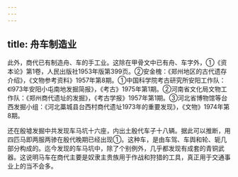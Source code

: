 ```yaml
---
---
---
```

title: 舟车制造业
---



此外，商代已有制造舟、车的手工业。这除在甲骨文中已有舟、车字外，①《资本论》第1卷，人民出版社1953年版第399页。②安金槐：《郑州地区的古代遗存介绍》，《文物参考资料》1957年第8期。①中国科学院考古研究所安阳工作队：《l973年安阳小屯南地发掘简报》，《考古》1975年第1期。②河南省文化局文物工作队：《郑州商代遗址的发掘》，《考古学报》1957年第1期。③河北省博物馆等台西发掘小组：《河北藁城县台西村商代遗址1973年的重要发现》，《文物》1974年第8期。

还在殷墟发掘中共发现车马坑十六座，内出土殷代车子十八辆。据此可以推断，用四匹马即两服两骖在殷代晚期已经出现①。这种车，是由车驾、车舆和轮、轭几部分构成的。迄今发现的车马坑中，除了个别例外，几乎都发现有成套的青铜武器。这说明马车在商代主要是奴隶主贵族用于作战和狩猎的工具，真正用于交通事业上的当不会多。